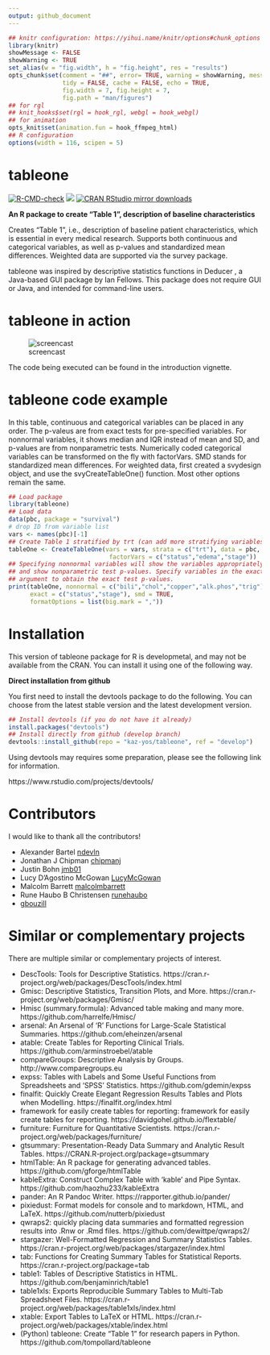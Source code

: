```yaml
---
output: github_document
---
```


```r
## knitr configuration: https://yihui.name/knitr/options#chunk_options
library(knitr)
showMessage <- FALSE
showWarning <- TRUE
set_alias(w = "fig.width", h = "fig.height", res = "results")
opts_chunk$set(comment = "##", error= TRUE, warning = showWarning, message = showMessage,
               tidy = FALSE, cache = FALSE, echo = TRUE,
               fig.width = 7, fig.height = 7,
               fig.path = "man/figures")
## for rgl
## knit_hooks$set(rgl = hook_rgl, webgl = hook_webgl)
## for animation
opts_knit$set(animation.fun = hook_ffmpeg_html)
## R configuration
options(width = 116, scipen = 5)
```

# tableone

[![R-CMD-check](https://github.com/kaz-yos/tableone/workflows/R-CMD-check/badge.svg)](https://github.com/kaz-yos/tableone/actions)
[![](https://www.r-pkg.org/badges/version/tableone)](https://www.r-pkg.org/pkg/tableone)
[![CRAN RStudio mirror downloads](https://cranlogs.r-pkg.org/badges/tableone)](https://www.r-pkg.org/pkg/tableone)

**An R package to create "Table 1", description of baseline characteristics**

Creates "Table 1", i.e., description of baseline patient characteristics, which is essential in every medical research. Supports both continuous and categorical variables, as well as p-values and standardized mean differences. Weighted data are supported via the survey package.

tableone was inspired by descriptive statistics functions in Deducer , a Java-based GUI package by Ian Fellows. This package does not require GUI or Java, and intended for command-line users.


# tableone in action

![screencast](tableone.gif "screencast")

The code being executed can be found in the introduction vignette.


# tableone code example

In this table, continuous and categorical variables can be placed in any order. The p-valeus are from exact tests for pre-specified variables. For nonnormal variables, it shows median and IQR instead of mean and SD, and p-values are from nonparametric tests. Numerically coded categorical variables can be transformed on the fly with factorVars. SMD stands for standardized mean differences. For weighted data, first created a svydesign object, and use the svyCreateTableOne() function. Most other options remain the same.

```r
## Load package
library(tableone)
## Load data
data(pbc, package = "survival")
# drop ID from variable list
vars <- names(pbc)[-1]
## Create Table 1 stratified by trt (can add more stratifying variables)
tableOne <- CreateTableOne(vars = vars, strata = c("trt"), data = pbc,
                            factorVars = c("status","edema","stage"))
## Specifying nonnormal variables will show the variables appropriately,
## and show nonparametric test p-values. Specify variables in the exact
## argument to obtain the exact test p-values.
print(tableOne, nonnormal = c("bili","chol","copper","alk.phos","trig"),
      exact = c("status","stage"), smd = TRUE,
      formatOptions = list(big.mark = ","))
```


# Installation

This version of tableone package for R is developmetal, and may not be available from the CRAN. You can install it using one of the following way.

**Direct installation from github**

You first need to install the devtools package to do the following. You can choose from the latest stable version and the latest development version.

```r
## Install devtools (if you do not have it already)
install.packages("devtools")
## Install directly from github (develop branch)
devtools::install_github(repo = "kaz-yos/tableone", ref = "develop")
```

Using devtools may requires some preparation, please see the following link for information.

https://www.rstudio.com/projects/devtools/


# Contributors

I would like to thank all the contributors!

- Alexander Bartel [ndevln](https://github.com/ndevln)
- Jonathan J Chipman [chipmanj](https://github.com/chipmanj)
- Justin Bohn [jmb01](https://github.com/jmb01)
- Lucy D'Agostino McGowan [LucyMcGowan](https://github.com/LucyMcGowan)
- Malcolm Barrett [malcolmbarrett](https://github.com/malcolmbarrett)
- Rune Haubo B Christensen [runehaubo](https://github.com/runehaubo)
- [gbouzill](https://github.com/gbouzill)


# Similar or complementary projects

There are multiple similar or complementary projects of interest.

- DescTools: Tools for Descriptive Statistics. https://cran.r-project.org/web/packages/DescTools/index.html
- Gmisc: Descriptive Statistics, Transition Plots, and More. https://cran.r-project.org/web/packages/Gmisc/
- Hmisc (summary.formula): Advanced table making and many more. https://github.com/harrelfe/Hmisc/
- arsenal: An Arsenal of 'R' Functions for Large-Scale Statistical Summaries. https://github.com/eheinzen/arsenal
- atable: Create Tables for Reporting Clinical Trials. https://github.com/arminstroebel/atable
- compareGroups: Descriptive Analysis by Groups. http://www.comparegroups.eu
- expss: Tables with Labels and Some Useful Functions from Spreadsheets and 'SPSS' Statistics. https://github.com/gdemin/expss
- finalfit: Quickly Create Elegant Regression Results Tables and Plots when Modelling. https://finalfit.org/index.html
- framework for easily create tables for reporting: framework for easily create tables for reporting. https://davidgohel.github.io/flextable/
- furniture: Furniture for Quantitative Scientists. https://cran.r-project.org/web/packages/furniture/
- gtsummary: Presentation-Ready Data Summary and Analytic Result Tables.  https://CRAN.R-project.org/package=gtsummary
- htmlTable: An R package for generating advanced tables. https://github.com/gforge/htmlTable
- kableExtra: Construct Complex Table with 'kable' and Pipe Syntax. https://github.com/haozhu233/kableExtra
- pander: An R Pandoc Writer. https://rapporter.github.io/pander/
- pixiedust: Format models for console and to markdown, HTML, and LaTeX. https://github.com/nutterb/pixiedust
- qwraps2: quickly placing data summaries and formatted regression results into .Rnw or .Rmd files. https://github.com/dewittpe/qwraps2/
- stargazer: Well-Formatted Regression and Summary Statistics Tables. https://cran.r-project.org/web/packages/stargazer/index.html
- tab: Functions for Creating Summary Tables for Statistical Reports. https://cran.r-project.org/package=tab
- table1: Tables of Descriptive Statistics in HTML. https://github.com/benjaminrich/table1
- table1xls: Exports Reproducible Summary Tables to Multi-Tab Spreadsheet Files. https://cran.r-project.org/web/packages/table1xls/index.html
- xtable: Export Tables to LaTeX or HTML. https://cran.r-project.org/web/packages/xtable/index.html
- (Python) tableone: Create "Table 1" for research papers in Python. https://github.com/tompollard/tableone
